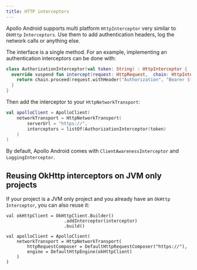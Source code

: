 ```yaml
---
title: HTTP interceptors
---
```


Apollo Android supports multi platform `HttpInterceptor` very similar to `OkHttp` `Interceptors`. Use them to add authentication headers, log the network calls or anything else.

The interface is a single method. For an example, implementing an authentication interceptors can be done with:

```kotlin
class AuthorizationInterceptor(val token: String) : HttpInterceptor {
  override suspend fun intercept(request: HttpRequest,  chain: HttpInterceptorChain): HttpResponse {
    return chain.proceed(request.withHeader("Authorization", "Bearer $token"))
  }
}
```

Then add the interceptor to your `HttpNetworkTransport`:

```kotlin
val apolloClient = ApolloClient(
    networkTransport = HttpNetworkTransport(
        serverUrl = "https://",
        interceptors = listOf(AuthorizationInterceptor(token)
    )
)
```

By default, Apollo Android comes with `ClientAwarenessInterceptor` and `LoggingInterceptor`.

## Reusing OkHttp interceptors on JVM only projects

If your project is a JVM only project and you already have an `OkHttp` `Interceptor`, you can also reuse it:

```
val okHttpClient = OkHttpClient.Builder()
                      .addInterceptor(interceptor)
                      .build()

val apolloClient = ApolloClient(
    networkTransport = HttpNetworkTransport(
        httpRequestComposer = DefaultHttpRequestComposer("https://"),
        engine = DefaultHttpEngine(okHttpClient)
    )
)
```
